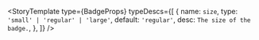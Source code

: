 
<Meta title="Components/Badge" />

<StoryTemplate
    type={BadgeProps}
    typeDescs={[
        {
            name: `size`,
            type: `'small' | 'regular' | 'large'`,
            default: `'regular'`,
            desc: `The size of the badge.`,
        },
    ]}
/>

<Canvas>
    <Story name="Default">
        <div></div>
    </Story>
</Canvas>
